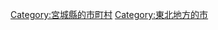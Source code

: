 {{Commonscat|Natori, Miyagi‎}}
{{Catmore}}

{{DEFAULTSORT:Natori-shi}}
[[Category:宮城縣的市町村|Category:宮城縣的市町村]]
[[Category:東北地方的市|Category:東北地方的市]]